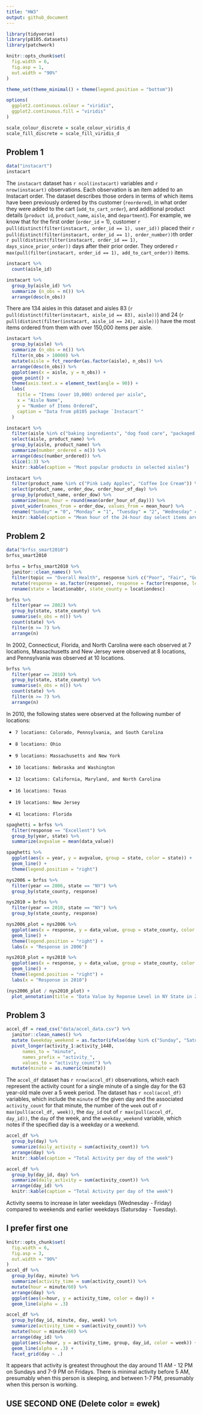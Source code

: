 ```yaml
---
title: "HW3"
output: github_document
---
```


```r
library(tidyverse)
library(p8105.datasets)
library(patchwork)

knitr::opts_chunk$set(
  fig.width = 6,
  fig.asp = 1,
  out.width = "90%"
)

theme_set(theme_minimal() + theme(legend.position = "bottom"))

options(
  ggplot2.continuous.colour = "viridis",
  ggplot2.continuous.fill = "viridis"
)

scale_colour_discrete = scale_colour_viridis_d
scale_fill_discrete = scale_fill_viridis_d
```

## Problem 1

```r
data("instacart") 
instacart
```

The `instacart` dataset has `r ncol(instacart)` variables and `r nrow(instacart)` observations. Each observation is an item added to an Instacart order. The dataset describes those orders in terms of which items have been previously ordered by ths customer (`reordered`), in what order they were added to the cart (`add_to_cart_order`), and additional product details (`product id`, `product_name`, `aisle`, and `department`). For example, we know that for the first order (`order_id` = 1), customer `r pull(distinct(filter(instacart, order_id == 1), user_id))` placed their `r pull(distinct(filter(instacart, order_id == 1), order_number))`th order `r pull(distinct(filter(instacart, order_id == 1), days_since_prior_order))` days after their prior order. They ordered `r max(pull(filter(instacart, order_id == 1), add_to_cart_order))` items. 

```r
instacart %>% 
  count(aisle_id)

instacart %>% 
  group_by(aisle_id) %>% 
  summarize (n_obs = n()) %>% 
  arrange(desc(n_obs))
```

There are 134 aisles in this dataset and aisles 83 (`r pull(distinct(filter(instacart, aisle_id == 83), aisle))`) and 24 (`r pull(distinct(filter(instacart, aisle_id == 24), aisle))`) have the most items ordered from them with over 150,000 items per aisle. 

```r
instacart %>% 
  group_by(aisle) %>% 
  summarize (n_obs = n()) %>% 
  filter(n_obs > 10000) %>% 
  mutate(aisle = fct_reorder(as.factor(aisle), n_obs)) %>% 
  arrange(desc(n_obs)) %>% 
  ggplot(aes(x = aisle, y = n_obs)) +
  geom_point() + 
  theme(axis.text.x = element_text(angle = 90)) +
  labs(
    title = "Items (over 10,000) ordered per aisle", 
    x = "Aisle Name", 
    y = "Number of Items Ordered", 
    caption = "Data from p8105 package `Instacart`"
  ) 
```

```r
instacart %>% 
  filter(aisle %in% c("baking ingredients", "dog food care", "packaged vegetables fruits")) %>% 
  select(aisle, product_name) %>% 
  group_by(aisle, product_name) %>% 
  summarize(number_ordered = n()) %>% 
  arrange(desc(number_ordered)) %>% 
  slice(1:3) %>% 
  knitr::kable(caption = "Most popular products in selected aisles")
```

```r
instacart %>% 
  filter(product_name %in% c("Pink Lady Apples", "Coffee Ice Cream")) %>% 
  select(product_name, order_dow, order_hour_of_day) %>% 
  group_by(product_name, order_dow) %>% 
  summarize(mean_hour = round(mean(order_hour_of_day))) %>% 
  pivot_wider(names_from = order_dow, values_from = mean_hour) %>% 
  rename("Sunday" = "0", "Monday" = "1", "Tuesday" = "2", "Wednesday" = "3", "Thursday" = "4", "Friday" = "5", "Saturday" = "6") %>% 
  knitr::kable(caption = "Mean hour of the 24-hour day select items are ordered")
```

## Problem 2

```r
data("brfss_smart2010") 
brfss_smart2010

brfss = brfss_smart2010 %>% 
  janitor::clean_names() %>% 
  filter(topic == "Overall Health", response %in% c("Poor", "Fair", "Good", "Very good", "Excellent")) %>% 
  mutate(response = as.factor(response), response = factor(response, levels = c("Poor", "Fair", "Good", "Very good", "Excellent"))) %>% 
  rename(state = locationabbr, state_county = locationdesc)
```

```r
brfss %>% 
  filter(year == 2002) %>% 
  group_by(state, state_county) %>% 
  summarise(n_obs = n()) %>% 
  count(state) %>% 
  filter(n >= 7) %>% 
  arrange(n)
```

In 2002, Connecticut, Florida, and North Carolina were each observed at 7 locations, Massachusetts and New Jersey were observed at 8 locations, and Pennsylvania was observed at 10 locations. 

```r
brfss %>% 
  filter(year == 2010) %>% 
  group_by(state, state_county) %>% 
  summarise(n_obs = n()) %>% 
  count(state) %>% 
  filter(n >= 7) %>% 
  arrange(n)
```

In 2010, the following states were observed at the following number of locations: 

*     7 locations: Colorado, Pennsylvania, and South Carolina 

*     8 locations: Ohio 

*     9 locations: Massachusetts and New York 

*     10 locations: Nebraska and Washington 

*     12 locations: California, Maryland, and North Carolina 

*     16 locations: Texas 

*     19 locations: New Jersey 

*     41 locations: Florida 

```r
spaghetti = brfss %>% 
  filter(response == "Excellent") %>% 
  group_by(year, state) %>% 
  summarize(avgvalue = mean(data_value))

spaghetti %>% 
  ggplot(aes(x = year, y = avgvalue, group = state, color = state)) + 
  geom_line() +
  theme(legend.position = "right")
```

```r
nys2006 = brfss %>% 
  filter(year == 2006, state == "NY") %>% 
  group_by(state_county, response) 

nys2010 = brfss %>% 
  filter(year == 2010, state == "NY") %>% 
  group_by(state_county, response) 

nys2006_plot = nys2006 %>% 
  ggplot(aes(x = response, y = data_value, group = state_county, color = state_county)) + 
  geom_line() +
  theme(legend.position = "right") +
  labs(x = "Response in 2006")

nys2010_plot = nys2010 %>% 
  ggplot(aes(x = response, y = data_value, group = state_county, color = state_county)) + 
  geom_line() +
  theme(legend.position = "right") + 
  labs(x = "Response in 2010")

(nys2006_plot / nys2010_plot) + 
  plot_annotation(title = "Data Value by Reponse Level in NY State in 2006 & 2010")
```

## Problem 3

```r
accel_df = read_csv("data/accel_data.csv") %>% 
  janitor::clean_names() %>% 
  mutate (weekday_weekend = as.factor(ifelse(day %in% c("Sunday", "Saturday"), "weekend", "weekday")), day = as.factor(day), day = factor(day, levels = c("Sunday", "Monday", "Tuesday", "Wednesday", "Thursday", "Friday", "Saturday"))) %>% 
  pivot_longer(activity_1:activity_1440, 
      names_to = "minute", 
      names_prefix = "activity_", 
      values_to = "activity_count") %>% 
  mutate(minute = as.numeric(minute)) 
```

The `accel_df` dataset has `r nrow(accel_df)` observations, which each represent the activity count for a single minute of a single day for the 63 year-old male over a 5 week period. The dataset has `r ncol(accel_df)` variables, which include the `minute` of the given day and the associated `activity_count` for that minute, the number of the `week` out of `r max(pull(accel_df, week))`, the `day_id` out of `r max(pull(accel_df, day_id))`, the `day` of the week, and the `weekday_weekend` variable, which notes if the specified day is a weekday or a weekend. 

```r
accel_df %>% 
  group_by(day) %>% 
  summarize(daily_activity = sum(activity_count)) %>% 
  arrange(day) %>% 
  knitr::kable(caption = "Total Activity per day of the week")

accel_df %>% 
  group_by(day_id, day) %>% 
  summarize(daily_activity = sum(activity_count)) %>% 
  arrange(day_id) %>% 
  knitr::kable(caption = "Total Activity per day of the week")
```

Activity seems to increase in later weekdays (Wednesday - Friday) compared to weekends and earlier weekdays (Satursday - Tuesday). 

## I prefer first one

```r

knitr::opts_chunk$set(
  fig.width = 6,
  fig.asp = 3,
  out.width = "90%"
)
accel_df %>% 
  group_by(day, minute) %>% 
  summarize(activity_time = sum(activity_count)) %>% 
  mutate(hour = minute/60) %>% 
  arrange(day) %>% 
  ggplot(aes(x=hour, y = activity_time, color = day)) +
  geom_line(alpha = .3)

accel_df %>% 
  group_by(day_id, minute, day, week) %>% 
  summarize(activity_time = sum(activity_count)) %>% 
  mutate(hour = minute/60) %>% 
  arrange(day_id) %>% 
  ggplot(aes(x=hour, y = activity_time, group, day_id, color = week)) +
  geom_line(alpha = .3) + 
  facet_grid(day ~ .)
```

It appears that activity is greatest throughout the day around 11 AM - 12 PM on Sundays and 7-9 PM on Fridays. There is minimal activity before 5 AM, presumably when this person is sleeping, and between 1-7 PM, presumably when this person is working. 

## USE SECOND ONE (Delete color = ewek) 
